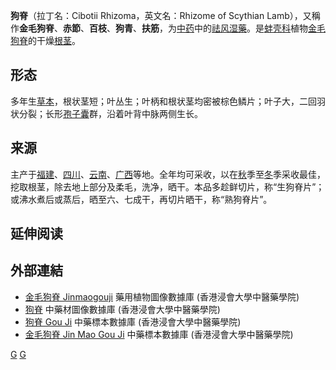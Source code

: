 {{Speciesbox
| taxon = Cibotium rhizoma
}}
'''狗脊'''（拉丁名：Cibotii Rhizoma，英文名：Rhizome of Scythian Lamb），又稱作'''金毛狗脊'''、'''赤節'''、'''百枝'''、'''狗青'''、'''扶筋'''，为[[中药|中药]]中的[[祛风湿藥|祛风湿藥]]。是[[蚌壳科|蚌壳科]]植物[[金毛狗脊|金毛狗脊]]的干燥[[根|根]][[茎|茎]]。

== 形态 ==
多年生[[草本|草本]]，根状茎短；叶丛生；叶柄和根状茎均密被棕色鳞片；叶子大，二回羽状分裂；长形[[孢子囊|孢子囊]]群，沿着叶背中脉两侧生长。

== 来源 ==
主产于[[福建|福建]]、[[四川|四川]]、[[云南|云南]]、[[广西|广西]]等地。全年均可采收，以在[[秋|秋]]季至[[冬|冬]]季采收最佳，挖取根茎，除去地上部分及柔毛，洗净，晒干。本品多趁鲜切片，称“生狗脊片”；或沸水煮后或蒸后，晒至六、七成干，再切片晒干，称“熟狗脊片”。

== 延伸阅读 ==
{{Wikisource further reading}}

==外部連結==
* [http://libproject.hkbu.edu.hk/was40/detail?lang=ch&channelid=1288&searchword=herb_id=D00028 金毛狗脊 Jinmaogouji] {{Wayback|url=http://libproject.hkbu.edu.hk/was40/detail?lang=ch&channelid=1288&searchword=herb_id=D00028 |date=20131004214055 }} 藥用植物圖像數據庫 (香港浸會大學中醫藥學院) {{zh}}{{en}}
*[https://sys01.lib.hkbu.edu.hk/cmed/mmid/detail.php?pid=B00064 狗脊] 中藥材圖像數據庫  (香港浸會大學中醫藥學院) {{zh}}{{en}} 
* [http://libproject.hkbu.edu.hk/was40/detail?channelid=35734&searchword=herb_id=D00360 狗脊 Gou Ji] {{Wayback|url=http://libproject.hkbu.edu.hk/was40/detail?channelid=35734&searchword=herb_id=D00360 |date=20190827091405 }} 中藥標本數據庫 (香港浸會大學中醫藥學院) {{zh-hant}}{{en}}
* [http://libproject.hkbu.edu.hk/was40/detail?channelid=35734&searchword=herb_id=D00052 金毛狗脊 Jin Mao Gou Ji] {{Wayback|url=http://libproject.hkbu.edu.hk/was40/detail?channelid=35734&searchword=herb_id=D00052 |date=20190827090816 }} 中藥標本數據庫 (香港浸會大學中醫藥學院) {{zh-hant}}{{en}}

[[Category:中药|G]]
[[Category:金狗毛蕨屬|G]]